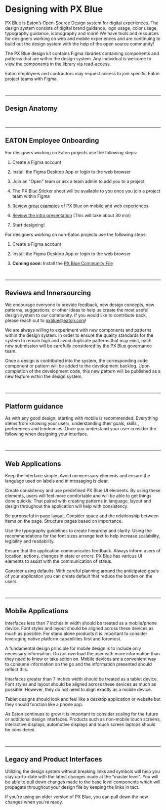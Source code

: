 # Designing with PX Blue

PX Blue is Eaton’s Open-Source Design system for digital experiences. The design system consists of digital brand guidance, logo usage, color usage, typography guidance, iconography and more! We have tools and resources for designers working on web and mobile experiences and are continuing to build out the design system with the help of the open source community! 

The PX Blue design kit contains Figma libraries containing components and patterns that are within the design system. Any individual is welcome to view the components in the library via read-access.

Eaton employees and contractors may request access to join specific Eaton project teams with Figma.

<br />
<hr />

## Design Anatomy

<!--Design anatomy content goes here-->

<br />
<hr />

## EATON Employee Onboarding

For designers working on Eaton projects use the following steps:

1. Create a Figma account

2. Install the Figma Desktop App or login to the web browser

3. Join an "Open" team or ask a team admin to add you to a project

4. The PX Blue Sticker sheet will be available to you once you join a project team within Figma

5. [Review great examples]() of PX Blue on mobile and web experiences

6. [Review the intro presentation]() (This will take about 30 min)

7. Start designing!

For designers working on non-Eaton projects use the following steps:

1. Create a Figma account

2. Install the Figma Desktop App or login to the web browser

3. **Coming soon:** Install the [PX Blue Community File]()

<br />
<hr />

## Reviews and Innersourcing

We encourage everyone to provide feedback, new design concepts, new patterns, suggestions, or other ideas to help us create the most useful design system to our community. If you would like to contribute back, please reach out to pxblue@eaton.com!

We are always willing to experiment with new components and patterns within the design system. In order to ensure the quality standards for the system to remain high and avoid duplicate patterns that may exist, each new submission will be carefully considered by the PX Blue governance team.

Once a design is contributed into the system, the corresponding code component or pattern will be added to the development backlog. Upon completion of the development code, this new pattern will be published as a new feature within the design system.

<br />
<hr />

## Platform guidance

As with any good design, starting with mobile is recommended. Everything stems from knowing your users, understanding their goals, skills , preferences and tendencies. Once you understand your user consider the following when designing your interface.

<br />
<hr />

## Web Applications

Keep the interface simple. Avoid unnecessary elements and ensure the language used on labels and in messaging is clear.
<!--image-->

Create consistency and use predefined PX Blue UI elements. By using these elements, users will feel more comfortable and will be able to get things done quickly. That paired with creating patterns in language, layout and design throughout the application will help with consistency.
<!--image-->

Be purposeful in page layout. Consider space and the relationship between items on the page. Structure pages based on importance.
<!--image-->

Use the typography guidelines to create hierarchy and clarity. Using the recommendations for the font sizes arrange text to help increase scalability, legibility and readability.
<!--image-->

Ensure that the application communicates feedback. Always inform users of location, actions, changes in state or errors. PX Blue has various UI elements to assist with the communication of status.
<!--image-->

Consider using defaults. With careful planning around the anticipated goals of your application you can create default that reduce the burden on the users.
<!--image-->

<br />
<hr />

## Mobile Applications

Interfaces less than 7 inches in width should be treated as a mobile/phone device. Font styles and layout should be aligned across these devices as much as possible. For stand alone products it is important to consider leveraging native platform capabilities first and foremost.
<!--image-->

A fundamental design principle for mobile design is to include only necessary information. Do not overload the user with more information than they need to know or take action on. Mobile devices are a convenient way to consume information on the go and the information presented should reflect this.
<!--image-->

Interfaces greater than 7 inches width should be treated as a tablet device. Font styles and layout should be aligned across these devices as much as possible. However, they do not need to align exactly as a mobile device.
<!--image-->

Tablet designs should look and feel like a desktop application or website but they should function like a phone app.
<!--image-->

As Eaton continues to grow it is important to consider scaling for the future or additional design interfaces. Products such as non-mobile touch screens, interactive displays, automotive displays and touch screen laptops should be considered.
<!--image-->

<br />
<hr />

## Legacy and Product Interfaces

Utilizing the design system without breaking links and symbols will help you stay up-to-date with the latest changes made at the “master level”. You will be able to pull down changes made to the base level components which will propagate throughout your design file by keeping the links in tact.

If you're using an older version of PX Blue, you can pull down the new changes when you're ready.